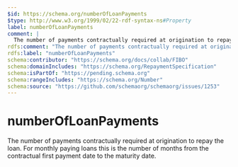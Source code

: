 ```yaml
---
$id: https://schema.org/numberOfLoanPayments
$type: http://www.w3.org/1999/02/22-rdf-syntax-ns#Property
label: numberOfLoanPayments
comment: |
  The number of payments contractually required at origination to repay the loan. For monthly paying loans this is the number of months from the contractual first payment date to the maturity date.
rdfs:comment: "The number of payments contractually required at origination to repay the loan. For monthly paying loans this is the number of months from the contractual first payment date to the maturity date."
rdfs:label: "numberOfLoanPayments"
schema:contributor: "https://schema.org/docs/collab/FIBO"
schema:domainIncludes: "https://schema.org/RepaymentSpecification"
schema:isPartOf: "https://pending.schema.org"
schema:rangeIncludes: "https://schema.org/Number"
schema:source: "https://github.com/schemaorg/schemaorg/issues/1253"
---
```


# numberOfLoanPayments

The number of payments contractually required at origination to repay the loan. For monthly paying loans this is the number of months from the contractual first payment date to the maturity date.

